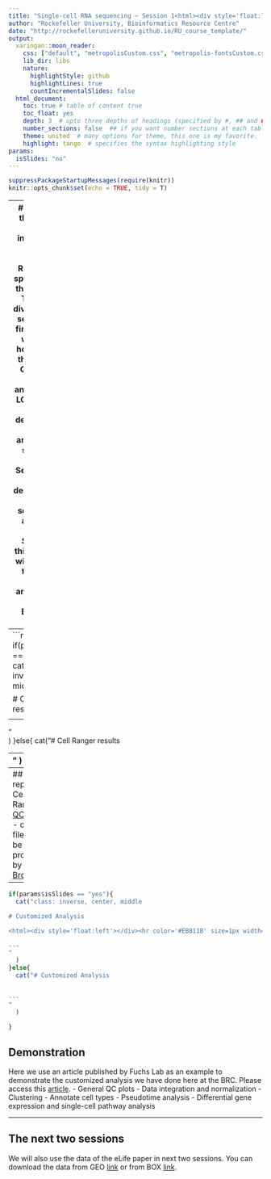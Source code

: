 ```yaml
---
title: "Single-cell RNA sequencing ~ Session 1<html><div style='float:left'></div><hr color='#EB811B' size=1px width=796px></html>"
author: "Rockefeller University, Bioinformatics Resource Centre"
date: "http://rockefelleruniversity.github.io/RU_course_template/"
output: 
  xaringan::moon_reader:
    css: ["default", "metropolisCustom.css", "metropolis-fontsCustom.css"]
    lib_dir: libs
    nature:
      highlightStyle: github
      highlightLines: true
      countIncrementalSlides: false
  html_document:
    toc: true # table of content true
    toc_float: yes
    depth: 3  # upto three depths of headings (specified by #, ## and ###)
    number_sections: false  ## if you want number sections at each table header
    theme: united  # many options for theme, this one is my favorite.
    highlight: tango  # specifies the syntax highlighting style
params:
  isSlides: "no"
---
```


```r
suppressPackageStartupMessages(require(knitr))
knitr::opts_chunk$set(echo = TRUE, tidy = T)
```

---
## Overview
In this course we are going to introduce basic analysis for single-cell RNAseq, with a specific focus on the 10X system. The course is divided into three sessions. In the first session, we will introduce how to interpret the Cell  Ranger QC report and how to do analysis with the LOUPE Browser. We will also demonstrate the customized analysis we can support right know. In the Second session, we will demonstrate how to process scRNAseq data and make QC reports with Seurat. In the third session, we will discuss how to to do more advanced analysis and QC with Bioconductor packages. 

---
```r
if(params$isSlides == "yes"){
  cat("class: inverse, center, middle

# Cell Ranger results

<html><div style='float:left'></div><hr color='#EB811B' size=1px width=720px></html> 

---
"    
  )
}else{
  cat("# Cell Ranger results


---
"    
  )
  
}

```

## Cell Ranger
[Cell Ranger](https://support.10xgenomics.com/single-cell-gene-expression/software/pipelines/latest/what-is-cell-ranger) is a widely used software for single-cell sequencing data analysis. It supports various kinds of analysis for 10X single-cell sequencing data.

- Alignment and counting
- Analysis of VDJ changes
- Datasets aggregation
- Convert BCL files (raw files) into FASTQ files
- Generation of customized GTF and Genome files


---
## Basic reports of Cell Ranger
- [QC Report]("data/WT.html")
- cloupe file: can be processed by [LOUPE Browser](https://support.10xgenomics.com/single-cell-gene-expression/software/visualization/latest/what-is-loupe-cell-browser)


---
```r
if(params$isSlides == "yes"){
  cat("class: inverse, center, middle

# Customized Analysis

<html><div style='float:left'></div><hr color='#EB811B' size=1px width=720px></html> 

---
"    
  )
}else{
  cat("# Customized Analysis


---
"    
  )
  
}

```

## Demonstration
Here we use an article published by Fuchs Lab as an example to demonstrate the customized analysis we have done here at the BRC. Please access this [article](https://elifesciences.org/articles/56980). 
- General QC plots
- Data integration and normalization
- Clustering
- Annotate cell types
- Pseudotime analysis
- Differential gene expression and single-cell pathway analysis

---
## The next two sessions
We will also use the data of the eLife paper in next two sessions. You can download the data from GEO [link](https://www.ncbi.nlm.nih.gov/geo/query/acc.cgi?acc=GSE147415) or from BOX [link](https://rockefeller.box.com/s/hdy0vex38dlph5pglafrkw68b7uemndr).
